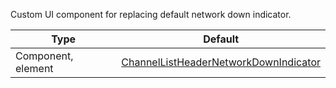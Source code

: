 Custom UI component for replacing default network down indicator.

<!-- TODO: Change to new docs -->
| Type | Default |
| - | - |
| Component, element | [ChannelListHeaderNetworkDownIndicator](https://github.com/GetStream/stream-chat-react-native/blob/master/src/components/ChannelList/ChannelListHeaderNetworkDownIndicator.tsx) |
